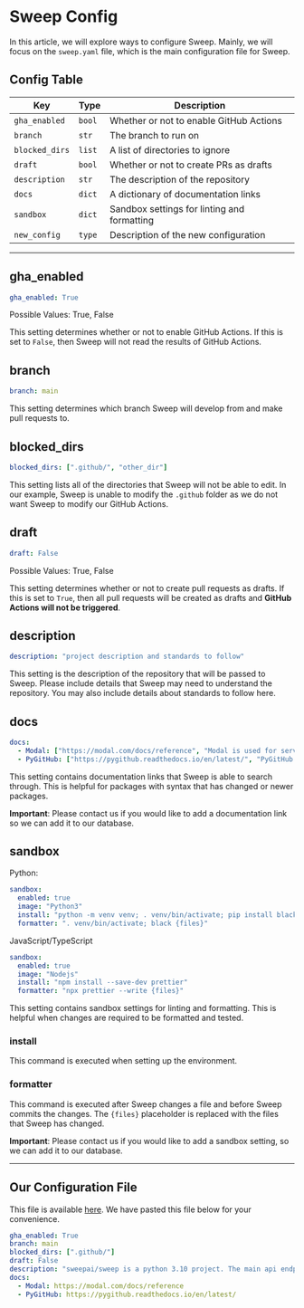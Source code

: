 # Sweep Config

In this article, we will explore ways to configure Sweep. Mainly, we will focus on the `sweep.yaml` file, which is the main configuration file for Sweep.

## Config Table
| Key | Type | Description |
| --- | --- | --- |
| `gha_enabled` | `bool` | Whether or not to enable GitHub Actions |
| `branch` | `str` | The branch to run on |
| `blocked_dirs` | `list` | A list of directories to ignore |
| `draft` | `bool` | Whether or not to create PRs as drafts |
| `description` | `str` | The description of the repository |
| `docs` | `dict` | A dictionary of documentation links |
| `sandbox` | `dict` | Sandbox settings for linting and formatting |
| `new_config` | `type` | Description of the new configuration |

---

## gha_enabled
```yaml
gha_enabled: True
```
Possible Values: True, False

This setting determines whether or not to enable GitHub Actions. If this is set to `False`, then Sweep will not read the results of GitHub Actions.

## branch
```yaml
branch: main
```
This setting determines which branch Sweep will develop from and make pull requests to.

## blocked_dirs
```yaml
blocked_dirs: [".github/", "other_dir"]
```
This setting lists all of the directories that Sweep will not be able to edit. In our example, Sweep is unable to modify the `.github` folder as we do not want Sweep to modify our GitHub Actions.

## draft
```yaml
draft: False
```
Possible Values: True, False

This setting determines whether or not to create pull requests as drafts. If this is set to `True`, then all pull requests will be created as drafts and **GitHub Actions will not be triggered**.

## description
```yaml
description: "project description and standards to follow"
```
This setting is the description of the repository that will be passed to Sweep. Please include details that Sweep may need to understand the repository. You may also include details about standards to follow here.

## docs
```yaml
docs:
  - Modal: ["https://modal.com/docs/reference", "Modal is used for serverless deployment"]
  - PyGitHub: ["https://pygithub.readthedocs.io/en/latest/", "PyGitHub is used for interacting with GitHub"]
```
This setting contains documentation links that Sweep is able to search through. This is helpful for packages with syntax that has changed or newer packages.

**Important**: Please contact us if you would like to add a documentation link so we can add it to our database.

## sandbox
Python:
```yaml
sandbox:
  enabled: true
  image: "Python3"
  install: "python -m venv venv; . venv/bin/activate; pip install black"
  formatter: ". venv/bin/activate; black {files}"
```

JavaScript/TypeScript
```yaml
sandbox:
  enabled: true
  image: "Nodejs"
  install: "npm install --save-dev prettier"
  formatter: "npx prettier --write {files}"
```

This setting contains sandbox settings for linting and formatting. This is helpful when changes are required to be formatted and tested.

### install
This command is executed when setting up the environment.

### formatter
This command is executed after Sweep changes a file and before Sweep commits the changes. The `{files}` placeholder is replaced with the files that Sweep has changed.

**Important**: Please contact us if you would like to add a sandbox setting, so we can add it to our database.

---

## Our Configuration File
This file is available [here](https://github.com/sweepai/sweep/blob/main/sweep.yaml). We have pasted this file below for your convenience.

```yaml
gha_enabled: True
branch: main
blocked_dirs: [".github/"]
draft: False
description: "sweepai/sweep is a python 3.10 project. The main api endpoints are in sweepai/api.py. Write code that adheres to PEP8."
docs:
  - Modal: https://modal.com/docs/reference
  - PyGitHub: https://pygithub.readthedocs.io/en/latest/
